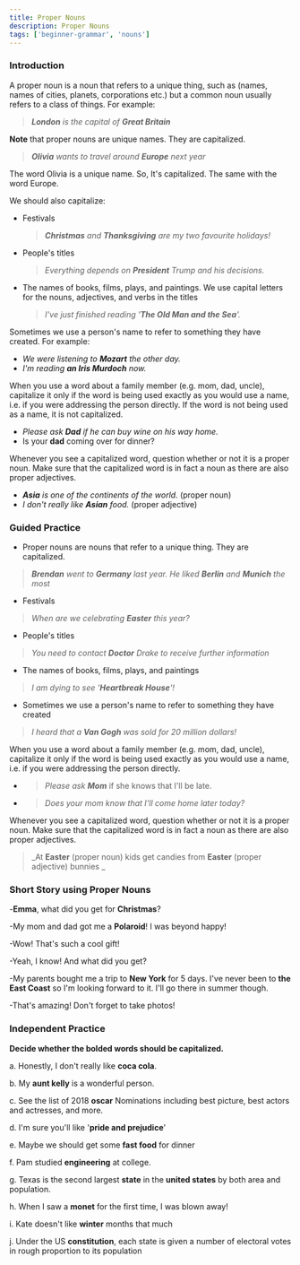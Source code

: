 ```yaml
---
title: Proper Nouns
description: Proper Nouns
tags: ['beginner-grammar', 'nouns']
---
```



### Introduction

A proper noun is a noun that refers to a unique thing, such as (names, names of cities, planets, corporations etc.) but a common noun usually refers to a class of things. For example:

> _**London** is the capital of **Great Britain**_

**Note** that proper nouns are unique names. They are capitalized.

> _**Olivia** wants to travel around **Europe** next year_

The word Olivia is a unique name. So, It's capitalized. The same with the word Europe.

We should also capitalize:

- Festivals

  > _**Christmas** and **Thanksgiving** are my two favourite holidays!_

- People's titles

  > _Everything depends on **President** Trump and his decisions._

- The names of books, films, plays, and paintings. We use capital letters for the nouns, adjectives, and verbs in the titles

  > _I've just finished reading '**The Old Man and the Sea**'._

Sometimes we use a person's name to refer to something they have created. For example:

- _We were listening to **Mozart** the other day._
- _I'm reading **an Iris Murdoch** now._

When you use a word about a family member (e.g. mom, dad, uncle), capitalize it only if the word is being used exactly as you would use a name, i.e. if you were addressing the person directly. If the word is not being used as a name, it is not capitalized.

- _Please ask **Dad** if he can buy wine on his way home._
- Is your **dad** coming over for dinner?

Whenever you see a capitalized word, question whether or not it is a proper noun. Make sure that the capitalized word is in fact a noun as there are also proper adjectives.

- _**Asia** is one of the continents of the world._ (proper noun)
- _I don't really like **Asian** food._ (proper adjective)

### Guided Practice

- Proper nouns are nouns that refer to a unique thing. They are capitalized.

> _**Brendan** went to **Germany** last year. He liked **Berlin** and **Munich** the most_

- Festivals

> _When are we celebrating **Easter** this year?_

- People's titles

> _You need to contact **Doctor** Drake to receive further information_

- The names of books, films, plays, and paintings

> _I am dying to see '**Heartbreak House**'!_

- Sometimes we use a person's name to refer to something they have created

> _I heard that a **Van Gogh** was sold for 20 million dollars!_

When you use a word about a family member (e.g. mom, dad, uncle), capitalize it only if the word is being used exactly as you would use a name, i.e. if you were addressing the person directly.

- > _Please ask **Mom**_ if she knows that I'll be late.
- > _Does your mom know that I'll come home later today?_

Whenever you see a capitalized word, question whether or not it is a proper noun. Make sure that the capitalized word is in fact a noun as there are also proper adjectives.

> _At **Easter** (proper noun) kids get candies from **Easter** (proper adjective) bunnies _

### Short Story using Proper Nouns

-**Emma**, what did you get for **Christmas**?

-My mom and dad got me a **Polaroid**! I was beyond happy!

-Wow! That's such a cool gift!

-Yeah, I know! And what did you get?

-My parents bought me a trip to **New York** for 5 days. I've never been to **the East Coast** so I'm looking forward to it. I'll go there in summer though.

-That's amazing! Don't forget to take photos!

### Independent Practice

**Decide whether the bolded words should be capitalized.**

a. Honestly, I don't really like **coca cola**. <Tooltip hasArrow label='Coca Cola' placement="left-start" bg='blue.600' color='white'><InfoOutlineIcon /></Tooltip>

b. My **aunt kelly** is a wonderful person. <Tooltip hasArrow label='aunt Kelly' placement="left-start" bg='blue.600' color='white'><InfoOutlineIcon /></Tooltip>

c. See the list of 2018 **oscar** Nominations including best picture, best actors and actresses, and more. <Tooltip hasArrow label='Oscar' placement="left-start" bg='blue.600' color='white'><InfoOutlineIcon /></Tooltip>

d. I'm sure you'll like '**pride and prejudice**' <Tooltip hasArrow label='Pride and Prejudice' placement="left-start" bg='blue.600' color='white'><InfoOutlineIcon /></Tooltip>

e. Maybe we should get some **fast food** for dinner <Tooltip hasArrow label='fast food' placement="left-start" bg='blue.600' color='white'><InfoOutlineIcon /></Tooltip>

f. Pam studied **engineering** at college. <Tooltip hasArrow label='Engineering' placement="left-start" bg='blue.600' color='white'><InfoOutlineIcon /></Tooltip>

g. Texas is the second largest **state** in the **united states** by both area and population. <Tooltip hasArrow label='United States' placement="left-start" bg='blue.600' color='white'><InfoOutlineIcon /></Tooltip>

h. When I saw a **monet** for the first time, I was blown away! <Tooltip hasArrow label='Monet' placement="left-start" bg='blue.600' color='white'><InfoOutlineIcon /></Tooltip>

i. Kate doesn't like **winter** months that much <Tooltip hasArrow label='winter' placement="left-start" bg='blue.600' color='white'><InfoOutlineIcon /></Tooltip>

j. Under the US **constitution**, each state is given a number of electoral votes in rough proportion to its population <Tooltip hasArrow label='constitution' placement="left-start" bg='blue.600' color='white'><InfoOutlineIcon /></Tooltip>
